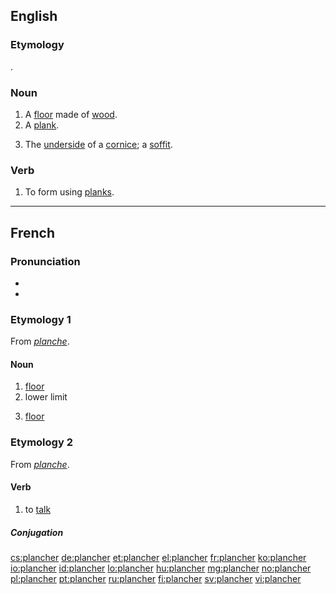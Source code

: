 ==English==

===Etymology===
{{etyl|fr|en}} {{term|planche|lang=fr}}.

===Noun===
{{en-noun}}

# A [[floor]] made of [[wood]].
# A [[plank]].
#: {{rfquotek|Francis Bacon}}
# {{context|architecture|lang=en}} The [[underside]] of a [[cornice]]; a [[soffit]].

===Verb===
{{en-verb}}

# {{context|obsolete|lang=en}} To form using [[plank]]s.
#: {{rfquotek|Golding}}

{{Webster 1913}}

----

==French==

===Pronunciation===
* {{IPA|/plɑ̃ʃe/|lang=fr}}
* {{audio|Fr-plancher.ogg|audio (le plancher)}}

===Etymology 1===
From ''[[planche]]''.

====Noun====
{{fr-noun|m}} 

# [[floor]]
# lower limit
# {{context|anatomy|lang=fr}} [[floor]]

===Etymology 2===
From ''[[planche]]''.

====Verb====
{{fr-verb}}

# {{context|intransitive|lang=fr}} to [[talk]]

=====Conjugation=====
{{fr-conj-er|planch|avoir}}

[[cs:plancher]]
[[de:plancher]]
[[et:plancher]]
[[el:plancher]]
[[fr:plancher]]
[[ko:plancher]]
[[io:plancher]]
[[id:plancher]]
[[lo:plancher]]
[[hu:plancher]]
[[mg:plancher]]
[[no:plancher]]
[[pl:plancher]]
[[pt:plancher]]
[[ru:plancher]]
[[fi:plancher]]
[[sv:plancher]]
[[vi:plancher]]